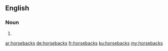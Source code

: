 ==English==

===Noun===
{{head|en|plural}}

# {{plural of|horseback|lang=en|nocat=1}}

[[ar:horsebacks]]
[[de:horsebacks]]
[[fr:horsebacks]]
[[ku:horsebacks]]
[[my:horsebacks]]
